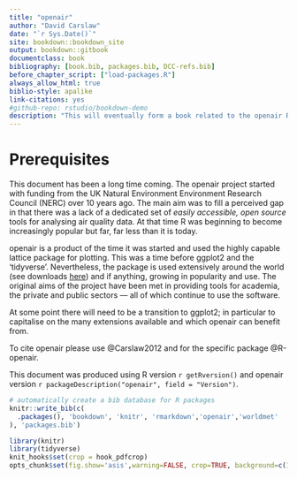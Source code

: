 ```yaml
--- 
title: "openair"
author: "David Carslaw"
date: "`r Sys.Date()`"
site: bookdown::bookdown_site
output: bookdown::gitbook
documentclass: book
bibliography: [book.bib, packages.bib, DCC-refs.bib]
before_chapter_script: ["load-packages.R"]
always_allow_html: true
biblio-style: apalike
link-citations: yes
#github-repo: rstudio/bookdown-demo
description: "This will eventually form a book related to the openair R package."
---
```


# Prerequisites

This document has been a long time coming. The openair project started with funding from the UK Natural Environment Environment Research Council (NERC) over 10 years ago. The main aim was to fill a perceived gap in that there was a lack of a dedicated set of *easily accessible, open source* tools for analysing air quality data. At that time R was beginning to become increasingly popular but far, far less than it is today.

[openair]{.pkg} is a product of the time it was started and used the highly capable [lattice]{.pkg} package for plotting. This was a time before [ggplot2]{.pkg} and the 'tidyverse'. Nevertheless, the package is used extensively around the world (see downloads [here](https://davidcarslaw.github.io/openair/)) and if anything, growing in popularity and use. The original aims of the project have been met in providing tools for academia, the private and public sectors --- all of which continue to use the software.

At some point there will need to be a transition to [ggplot2]{.pkg}; in particular to capitalise on the many extensions available and which openair can benefit from.

To cite [openair]{.pkg} please use @Carslaw2012 and for the specific package @R-openair.

 This document was produced using R version `r getRversion()` and
     [openair]{.pkg} version `r packageDescription("openair", field = "Version")`.

```r
# automatically create a bib database for R packages
knitr::write_bib(c(
  .packages(), 'bookdown', 'knitr', 'rmarkdown','openair','worldmet'
), 'packages.bib')

library(knitr)
library(tidyverse)
knit_hooks$set(crop = hook_pdfcrop)
opts_chunk$set(fig.show='asis',warning=FALSE, crop=TRUE, background=c(1,1,1), cache=TRUE, tidy=FALSE)
```
